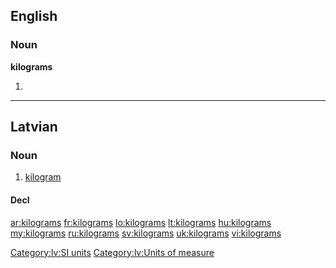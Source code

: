 ==English==

===Noun===
'''kilograms'''

# {{plural of|[[kilogram]]}}

----

==Latvian==

===Noun===
{{lv-noun|m|1st}}

# [[kilogram]]

====Decl====
{{lv-decl-noun|kilogram|s|1st}}

[[Category:lv:SI units]]
[[Category:lv:Units of measure]]

[[ar:kilograms]]
[[fr:kilograms]]
[[lo:kilograms]]
[[lt:kilograms]]
[[hu:kilograms]]
[[my:kilograms]]
[[ru:kilograms]]
[[sv:kilograms]]
[[uk:kilograms]]
[[vi:kilograms]]